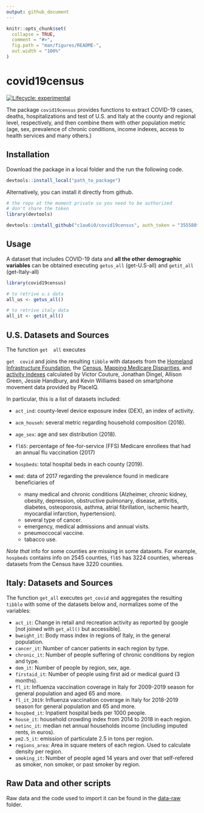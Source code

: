 ```yaml
---
output: github_document
---
```


<!-- README.md is generated from README.Rmd. Please edit that file -->

```r
knitr::opts_chunk$set(
  collapse = TRUE,
  comment = "#>",
  fig.path = "man/figures/README-",
  out.width = "100%"
)
```

# covid19census

<!-- badges: start -->
[![Lifecycle: experimental](https://img.shields.io/badge/lifecycle-experimental-orange.svg)](https://www.tidyverse.org/lifecycle/#experimental)
<!-- badges: end -->

The package `covid19census` provides functions to extract COVID-19 cases, deaths, hospitalizations and test of U.S. and Italy at the county and regional level, respectively, and then combine them with other population metric (age, sex, prevalence of chronic conditions, income indexes, access to health services and many others.)

## Installation

Download the package in a local folder and the run the following code.

```r
devtools::install_local("path_to_package")
```

Alternatively, you can install it directly from github.

```r
# the repo at the moment private so you need to be authorized 
# don't share the token
library(devtools)

devtools::install_github("c1au6i0/covid19census", auth_token = "355580fb57d57b58228b4617c14c3f8234741715")
```

## Usage

A dataset that includes COVID-19 data and **all the other demographic variables** can be obtained executing `getus_all` (get-U.S-all) and `getit_all` (get-Italy-all)

```r
library(covid19census)

# to retrive u.s data
all_us <- getus_all()

# to retrive italy data
all_it <- getit_all()
```



## U.S. Datasets and Sources

The function `get  all` executes

`get  covid` and joins the resulting `tibble` with datasets from the [Homeland Infrastructure Foundation](https://hifld-geoplatform.opendata.arcgis.com/datasets/hospitals/data?page=18), the [Census](https://data.census.gov/cedsci/table?q=United%20States), [Mapping Medicare Disparities](https://data.cms.gov/mapping-medicare-disparities), and [activity indexes](https://github.com/COVIDExposureIndices/COVIDExposureIndices) calculated by  Victor Couture, Jonathan Dingel, Allison Green, Jessie Handbury, and Kevin Williams based on smartphone movement data provided by PlaceIQ.

In particular, this is a list of datasets included:

* `act_ind`: county-level device exposure index (DEX), an index of activity.
* `acm_househ`: several metric regarding household composition (2018).
* `age_sex`: age and sex distribution (2018).
* `fl65`:  percentage of fee-for-service (FFS) Medicare enrollees that had an annual flu vaccination (2017)
* `hospbeds`: total hospital beds in each county (2019).
* `mmd`: data of 2017 regarding the  prevalence found in medicare beneficiaries of 

    * many medical and chronic conditions (Alzheimer, chronic kidney, obesity, depression, obstructive pulmonary, disease, arthritis, diabetes, osteoporosis, asthma, atrial  fibrillation, ischemic hearth, myocardial infarction, hypertension).
    * several type of cancer.
    * emergency,  medical admissions and annual visits.
    * pneumoccocal vaccine.
    * tabacco use.
    
    
*Note that* info for some counties are missing in some datasets. For example, `hospbeds` contains info on 2545 counties, `fl65` has 3224 counties, whereas datasets from the Census have 3220 counties.

## Italy: Datasets and Sources

The function `get_all` executes `get_covid` and aggregates the resulting `tibble` with some of the datasets below and, normalizes some of the variables:

* `act_it`:  Change in  retail and recreation activity as reported by google [not joined with `get_all()`  but accessible].
* `bweight_it`: Body mass index in regions of Italy, in the general population.
* `cancer_it`: Number of cancer patients in each region by type.
* `chronic_it`: Number of people suffering of chronic conditions by region and type.
* `dem_it`: Number of people by region, sex, age.
* `firstaid_it`: Number of people using first aid or medical guard (3 months). 
* `fl_it`: Influenza vaccination coverage in Italy for 2009-2019 season for general population and aged 65 and more.
* `fl_it_2019`: Influenza vaccination coverage in Italy for 2018-2019 season for general population and 65 and more.
* `hospbed_it`: Inpatient hospital beds per 1000 people.
* `house_it`:  household crowding index from 2014 to 2018 in each region.
* `netinc_it`:  median net annual households income (including imputed rents, in euros).
* `pm2.5_it`:  emission of particulate 2.5 in tons per region.
* `regions_area`: Area in square meters of each region. Used to calculate density per region.
* `smoking_it`: Number of people aged 14 years and over that self-refered as smoker, non smoker, or past smoker by region.

## Raw Data and other scripts

Raw data and the code used to import it can be found in the [data-raw](https://github.com/c1au6i0/convid19census/tree/master/data-raw) folder. 


